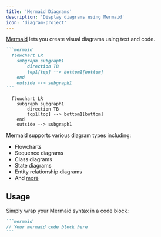 ```yaml
---
title: 'Mermaid Diagrams'
description: 'Display diagrams using Mermaid'
icon: 'diagram-project'
---
```


[Mermaid](https://mermaid.js.org/) lets you create visual diagrams using text and code.

<RequestExample>

````md Mermaid Example
```mermaid
  flowchart LR
    subgraph subgraph1
        direction TB
        top1[top] --> bottom1[bottom]
    end
    outside --> subgraph1
```
````

</RequestExample>

```mermaid
  flowchart LR
    subgraph subgraph1
        direction TB
        top1[top] --> bottom1[bottom]
    end
    outside --> subgraph1
```

Mermaid supports various diagram types including:
- Flowcharts
- Sequence diagrams
- Class diagrams
- State diagrams
- Entity relationship diagrams
- And [more](https://mermaid.js.org/)

## Usage
Simply wrap your Mermaid syntax in a code block:

````md
```mermaid
// Your mermaid code block here
```
````